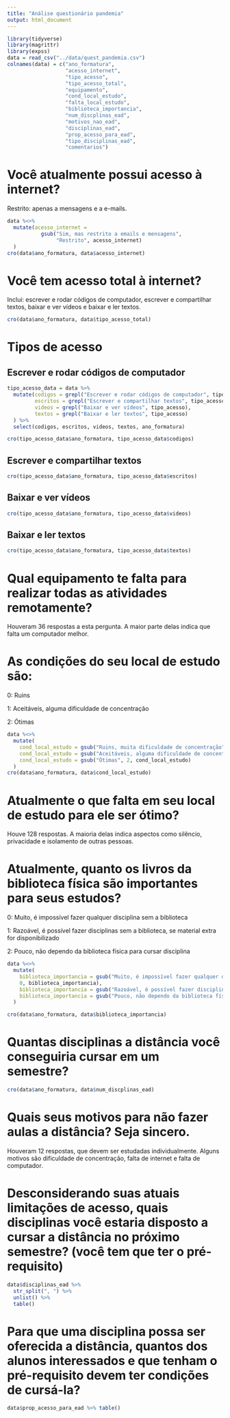 ```yaml
---
title: "Análise questionário pandemia"
output: html_document
---
```




```r
library(tidyverse)
library(magrittr)
library(expss)
data = read_csv("../data/quest_pandemia.csv")
colnames(data) = c("ano_formatura",
                   "acesso_internet",
                   "tipo_acesso",
                   "tipo_acesso_total",
                   "equipamento",
                   "cond_local_estudo",
                   "falta_local_estudo",
                   "biblioteca_importancia",
                   "num_discplinas_ead",
                   "motivos_nao_ead",
                   "disciplinas_ead",
                   "prop_acesso_para_ead",
                   "tipo_disciplinas_ead",
                   "comentarios")
```

# Você atualmente possui acesso à internet?

Restrito: apenas a mensagens e a e-mails.

```r
data %<>% 
  mutate(acesso_internet =
           gsub("Sim, mas restrito a emails e mensagens", 
                "Restrito", acesso_internet)
  )
cro(data$ano_formatura, data$acesso_internet)
```

# Você tem acesso total à internet?

Inclui: escrever e rodar códigos de computador, 
escrever e compartilhar textos, 
baixar e ver vídeos e baixar e ler textos.

```r
cro(data$ano_formatura, data$tipo_acesso_total)
```

# Tipos de acesso

## Escrever e rodar códigos de computador

```r
tipo_acesso_data = data %>% 
  mutate(codigos = grepl("Escrever e rodar códigos de computador", tipo_acesso),
         escritos = grepl("Escrever e compartilhar textos", tipo_acesso),
         videos = grepl("Baixar e ver vídeos", tipo_acesso),
         textos = grepl("Baixar e ler textos", tipo_acesso)
  ) %>% 
  select(codigos, escritos, videos, textos, ano_formatura)

cro(tipo_acesso_data$ano_formatura, tipo_acesso_data$codigos)
```

## Escrever e compartilhar textos

```r
cro(tipo_acesso_data$ano_formatura, tipo_acesso_data$escritos)
```

## Baixar e ver vídeos

```r
cro(tipo_acesso_data$ano_formatura, tipo_acesso_data$videos)
```

## Baixar e ler textos

```r
cro(tipo_acesso_data$ano_formatura, tipo_acesso_data$textos)
```

# Qual equipamento te falta para realizar todas as atividades remotamente?

Houveram 36 respostas a esta pergunta.
A maior parte delas indica que falta 
um computador melhor.

# As condições do seu local de estudo são:

0: Ruins

1: Aceitáveis, alguma dificuldade de concentração

2: Ótimas

```r
data %<>% 
  mutate(
    cond_local_estudo = gsub("Ruins, muita dificuldade de concentração" , 0, cond_local_estudo),
    cond_local_estudo = gsub("Aceitáveis, alguma dificuldade de concentração", 1, cond_local_estudo),
    cond_local_estudo = gsub("Ótimas", 2, cond_local_estudo)
  )
cro(data$ano_formatura, data$cond_local_estudo)
```

# Atualmente o que falta em seu local de estudo para ele ser ótimo?

Houve 128 respostas. A maioria delas indica
aspectos como silêncio, privacidade e 
isolamento de outras pessoas.

# Atualmente, quanto os livros da biblioteca física são importantes para seus estudos?

0: Muito, é impossível fazer qualquer disciplina sem a biblioteca

1: Razoável, é possível fazer disciplinas sem a biblioteca, se material extra for disponibilizado

2: Pouco, não dependo da biblioteca física para cursar disciplina

```r
data %<>% 
  mutate(
    biblioteca_importancia = gsub("Muito, é impossível fazer qualquer disciplina sem a biblioteca", 
    0, biblioteca_importancia),
    biblioteca_importancia = gsub("Razoável, é possível fazer disciplinas sem a biblioteca, se material extra for disponibilizado", 1, biblioteca_importancia),
    biblioteca_importancia = gsub("Pouco, não dependo da biblioteca física para cursar disciplina", 2, biblioteca_importancia)
  )

cro(data$ano_formatura, data$biblioteca_importancia)
```

# Quantas disciplinas a distância você conseguiria cursar em um semestre?

```r
cro(data$ano_formatura, data$num_discplinas_ead)
```

# Quais seus motivos para não fazer aulas a distância? Seja sincero.

Houveram 12 respostas, que devem ser estudadas individualmente.
Alguns motivos são dificuldade de concentração,
falta de internet e falta de computador.

# Desconsiderando suas atuais limitações de acesso, quais disciplinas você estaria disposto a cursar a distância no próximo semestre? (você tem que ter o pré-requisito)

```r
data$disciplinas_ead %>% 
  str_split(", ") %>% 
  unlist() %>% 
  table()
```

# Para que uma disciplina possa ser oferecida a distância, quantos dos alunos interessados e que tenham o pré-requisito devem ter condições de cursá-la?

```r
data$prop_acesso_para_ead %>% table()
```
